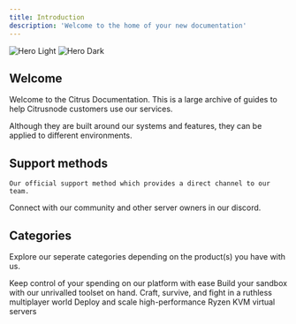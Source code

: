 ```yaml
---
title: Introduction
description: 'Welcome to the home of your new documentation'
---
```


<img
  className="block dark:hidden"
  src="/images/hero-light.svg"
  alt="Hero Light"
/>
<img
  className="hidden dark:block"
  src="/images/hero-dark.svg"
  alt="Hero Dark"
/>

## Welcome

Welcome to the Citrus Documentation. This is a large archive of guides to help Citrusnode customers use our services. 

Although they are built around our systems and features, they can be applied to different environments.

## Support methods

<CardGroup cols={2}>
  <Card
    title="Support Ticket"
    icon="pen-to-square"
    href="https://billing.citrusnode.com/tickets"
  >

    Our official support method which provides a direct channel to our team. 
  </Card>
  <Card
    title="Discord Server"
    icon="discord"
    href="https://discord.gg/UTmtWYMfae"
  >
    Connect with our community and other server owners in our discord.
  </Card>
</CardGroup>

## Categories

Explore our seperate categories depending on the product(s) you have with us.

<CardGroup cols={2}>
  <Card
    title="Billing"
    icon="credit-card"
    href="https://mintlify.com/docs/settings/global"
  >
    Keep control of your spending on our platform with ease
  </Card>
  <Card
    title="Minecraft"
    icon="pickaxe"
    href="https://mintlify.com/docs/api-playground/openapi"
  >
    Build your sandbox with our unrivalled toolset on hand.
  </Card>
  <Card
    title="Rust"
    icon="radiation"
    href="https://mintlify.com/docs/components/accordion"
  >
    Craft, survive, and fight in a ruthless multiplayer world
  </Card>
  <Card
    title="Virtual Servers"
    icon="server"
    href="https://mintlify.com/showcase"
  >
    Deploy and scale high-performance Ryzen KVM virtual servers 
  </Card>
</CardGroup>
